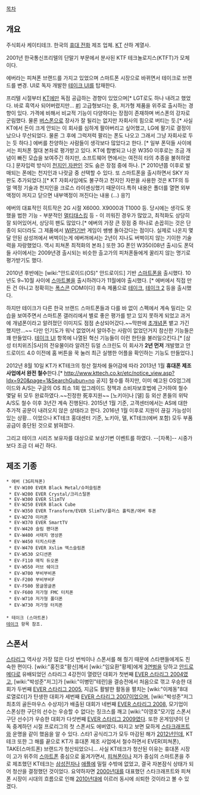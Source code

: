 [[목차]]

== 개요 ==
주식회사 케이티테크. 한국의 [[휴대 전화]] 제조 업체. [[KT]] 산하 계열사.

2001년 한국통신프리텔의 단말기 부문에서 분사된 KTF 테크놀로지스(KTFT)가 모체이다.

에버라는 피쳐폰 브랜드를 가지고 있었으며 스마트폰 시장으로 바뀌면서 테이크로 브랜드를 변경. UI로 독자 개발한 [[테이크 UI]]를 탑재한다.

프리텔 시절부터 [[KT]]에만 독점 공급하는 경향이 있었으며[* LGT로도 하나 내려고 했었다. 바로 흑역사 되어버렸지만... [http://www.ppomppu.co.kr/zboard/view.php?id=phone&no=197839 #]] 고급형보다는 중, 저가형 제품을 위주로 출시하는 경향이 있다. 가격에 비해서 비교적 기능이 다양하다는 장점이 존재하며 버스폰의 강자로 군림했다. 물론 [[버스폰]]으로 장사가 잘 될리는 없지만 자회사의 힘으로 버티는 듯.[* 사실 KT에서 돈이 크게 안되는 이 회사를 심하게 팔아버리고 싶어했고, LG에 팔기로 결정이 났으나 무산되었다. 물론 그 후에 그럭저럭 팔리는 폰도 나오고 그래서 그냥 자회사로 두는 듯 하다.] 에버를 찬양하는 사람들이 생각보다 많았다고 한다. [* 일부 폰덕들 사이에서는 피처폰 절대 본좌로 평가받고 있다. KT에 합병되고 나온 W350 이후로는 조금 개념이 빠진 모습을 보여주긴 하지만, 소프트웨어 면에서는 여전히 타의 추종을 불허하였다.] 문자입력 방식이 [[천지인 자판]]인 것도 숨은 장점 중에 하나. [* 2010년쯤 이후로 발매되는 폰에는 천지인과 나랏글 중 선택할 수 있다. 또 스마트폰을 출시하면서 SKY 자판도 추가되었다.][* KT 자회사임에도 불구하고 천지인 자판을 사용한 것은 KTF의 듀얼 액정 기술과 천지인을 크로스 라이센싱했기 때문이다.특허 내용은 폴더를 열면 외부 액정이 꺼지고 닫으면 내부액정이 꺼진다는 내용 (...) 응?]

에버의 대표적인 히트작은 2G 시절 X6000. X9000과 T1000 등. 당시에는 생각도 못했을 법한 기능 - 부분적인 [[멀티태스킹]] 등 - 이 끼워진 경우가 많았고, 최적화도 상당히 잘 되어있어서, 상당히 팬도 많았다.[* 에버의 가장 큰 장점 중 하나로 손꼽히는 것은 단종이 되더라도 그 제품에서 [[WIPI]]기반 게임이 쌩쌩 돌아갔다는 점이다. 실제로 나온지 몇달 안된 삼성꺼에서 버벅이는게 에버꺼에서는 2년이 지나도 버벅이지 않는 기이한 기술력을 자랑했었다. 역시 피쳐폰 최적화의 본좌.] 또한 3G 폰인 W350(08년 출시)도 폰덕들 사이에서는 2009년경 출시되는 비슷한 출고가의 피처폰들에게 꿀리지 않는 명기로 평가받기도 했다.

2010년 후반에는 [wiki:"안드로이드(OS)" 안드로이드] 기반 [[스마트폰]]을 출시했다. 10년도 9~10월 사이에 [[스마트볼]]을 출시하려다가 11월에야 출시했다. [* 에버에서 직접 만든 건 아니고 정확히는 [[폭스콘]] ODM이다] 후속 제품으로 [[테이크]], [[테이크 2]] 등을 출시했다.

하지만 테이크가 다른 한국 브랜드 스마트폰들과 다를 바 없이 스펙에서 계속 밀리는 모습을 보여주면서 스마트폰 갤러리에서 별로 좋은 평가를 받고 있지 못하게 되었고 과거에 개념폰이라고 알려졌던 이미지도 점점 손상되어갔다.~~막판에 [[테이크 LTE|초개념폰]] 뱉고 가긴 했지만...~~ 다만 인기도가 워낙 없었어서 알아주는 사람이 없었던거지 참신한 기능들은 꽤 만들었다. [[테이크 UI]] 항목에 나열된 혁신 기능들이 이런 한탄을 불러일으킨다.[* [삼성 터치위즈|S사]의 전유물이라 알려진 듀얼 스크린도 이 회사가 '''2년 먼저''' 개발했고 안드로이드 4.0 이전에 홈 버튼을 꾹 눌러 최근 실행한 어플을 확인하는 기능도 만들었다.]

2012년 8월 10일 KT가 KT테크의 청산 절차에 들어감에 따라 2013년 1월 '''휴대폰 제조 사업에서 완전 철수'''한다.[* http://www.kttech.co.kr/etc/notice_view.asp?Idx=920&page=1&SearchGubun=no 공지] 철수를 하지만, 이미 예고된 OS업그레이드와 A/S는 구글의 OS 최소 1회 업그레이드 정책과 소비자보호법에 근거하여 철수 몇달 뒤 모두 완료하였다.~~진정한 死후지원~~ [노키아]나 [델] 등 외산 폰들의 위탁 A/S도 철수 이후 3년간 계속 진행된다. 2015년 1월 기준, 고객센터에서는 AS에 대한 추가적 공문이 내려오지 않은 상태라고 한다. 2016년 1월 이후로 지원이 끊길 가능성이 있는 상황... 이었으나 KT테크 홍대센터 기준, 노키아, 델, KT테크(에버 포함) 모두 부품 공급이 중단된 것으로 밝혀졌다.

그리고 테이크 시리즈 보유자를 대상으로 보상기변 이벤트를 하였다. --[자폭]-- 시중가보다 조금 더 싸긴 하다.
== 제조 기종 ==
 * 에버 (3G피쳐폰)
  * EV-W100 EVER Black Metal/슈퍼슬림폰
  * EV-W200 EVER Crystal/크리스탈폰
  * EV-W300 EVER SlimTV
  * EV-W250 EVER Black Cube
  * EV-W350 EVER Transform/EVER SlimTV/플러스 홀릭폰/에버 투폰
  * EV-W270 미러폰
  * EV-W370 EVER SmartTV
  * EV-W420 슬림 팬더폰
  * EV-W400 서태지 영상폰
  * EV-W450 터치스타폰
  * EV-W470 EVER Xslim 엑스슬림폰
  * EV-W530 오디션폰
  * EV-F110 매직 듀오폰
  * EV-W550 러브 쉐이크
  * EV-W700 부비부비폰
  * EV-F200 부비부비F
  * EV-F500 몽글몽글폰
  * EV-F600 저가형 FMC 터치폰
  * EV-W710 저가형 폴더폰 
  * EV-W730 저가형 터치폰
 
 * 테이크 (스마트폰)
 [[테이크]] 항목 참조.

== 스폰서 ==
[[스타리그]] 역사상 가장 많은 다섯 번씩이나 스폰서를 해 줬기 때문에 스타팬들에게도 친숙한 편이다. [wiki:"홍진호"황신]께서 [wiki:"임요환"황제]에게 [[3연벙]]을 당하고 [[안드로메다]]로 유배되었던 스타리그 4강전이 열렸던 대회가 첫번째 [[EVER 스타리그 2004]]였고, [wiki:"박성준"저그]가 [wiki:"이병민"테란]을 결승전에서 처음으로 꺾고 우승한 대회가 두번째 [[EVER 스타리그 2005]], 지금도 활발한 활동을 펼치는 [wiki:"이제동"8대 로열로더]가 탄생한 대회가 세번째 [[EVER 스타리그 2007]]이었으며, [wiki:"박성준"저그 최초의 골든마우스 수상자]가 배출된 대회가 네번째 [[EVER 스타리그 2008]], 모기업이 스폰싱한 구단의 선수는 우승할 수 없다는 징크스를 깨고 [wiki:"이영호"모기업 스폰서 구단 선수]가 우승한 대회가 다섯번째 [[EVER 스타리그 2009]]였다.
또한 온게임넷이 단독 중계하던 시절 프로리그의 첫 스폰서도 에버였다.
따지고 보면 묘하게 [[스타크래프트]]와 운명을 같이 했음을 알 수 있다. 스타1 공식리그가 모두 마감된 해가 [[2012년]]인데, KT테크 또한 그 해를 끝으로 KT가 휴대폰 제조 사업에서 철수하면서 EVER(피쳐폰), TAKE(스마트폰) 브랜드가 청산되었으니... 사실 KT테크가 청산된 이유는 휴대폰 시장이 고가 위주의 [[스마트폰]] 중심으로 옮겨가면서, [[피쳐폰]]이나 저가 중심의 스마트폰을 주로 제조했던 KT테크는 [[삼성전자]]나 [[애플]]에 밀릴 수밖에 없었고, 결국 자본잠식 상태가 되어 청산을 결정했던 것이었다. 요약하자면 [[2000년대]]를 대표했던 스타크래프트와 피쳐폰 시장이 시대의 흐름으로 인해 [[2010년대]]에 이르러 동시에 쇠퇴한 것이라고 볼 수 있겠다.
